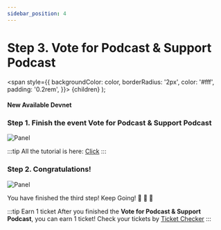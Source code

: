 ```yaml
---
sidebar_position: 4
---
```


# Step 3. Vote for Podcast & Support Podcast

  <span
    style={{
      backgroundColor: color,
      borderRadius: '2px',
      color: '#fff',
      padding: '0.2rem',
    }}>
    {children}
  </span>
);

#### New Available <Highlight color="#25c2a0">Devnet</Highlight>


### Step 1. Finish the event **Vote for Podcast & Support Podcast**
![Panel](/img/event/promoter/step3.png)

:::tip
All the tutorial is here: [Click](/docs/community-event/vote-and-support/connect-wallet)
:::

### Step 2. Congratulations!
![Panel](/img/event/promoter/step3-success.png)

You have finished the third step! Keep Going! 👏 👏 👏

:::tip Earn 1 ticket
After you finished the **Vote for Podcast & Support Podcast**, you can earn 1 ticket! Check your tickets by [Ticket Checker](/docs/community-event/airdrop-event/check-ticket)
:::